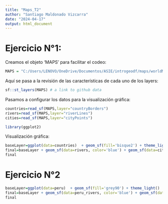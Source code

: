 ```yaml
---
title: "Maps_T2"
author: "Santiago Maldonado Vizcarra"
date: "2024-04-17"
output: html_document
---
```


# Ejercicio N°1: 


Creamos el objeto 'MAPS' para facilitar el codeo: 


```r
MAPS = "C:/Users/LENOVO/OneDrive/Documentos/ASIE/introgeodf/maps/worldMap.gpkg"
```


Aquí se pasa a la revisión de las características de cada uno de los layers: 


```r
sf::st_layers(MAPS) # a link to github data
```


Pasamos a configurar los datos para la visualización gráfica: 


```r
countries=read_sf(MAPS,layer="countryBorders")
rivers=read_sf(MAPS,layer="riverLines")
cities=read_sf(MAPS,layer="cityPoints")
```

```r
library(ggplot2)
```


Visualización gráfica: 


```r
baseLayer=ggplot(data=countries)  + geom_sf(fill='bisque2') + theme_light()
final=baseLayer + geom_sf(data=rivers, color='blue') + geom_sf(data=cities, color='lightgreen') 
final
```


# Ejercicio N°2


```r
baseLayer=ggplot(data=peru)  + geom_sf(fill='grey90') + theme_light()
final=baseLayer + geom_sf(data=peru_rivers, color='blue') + geom_sf(data=peru_cities, color='red') 
final
```











